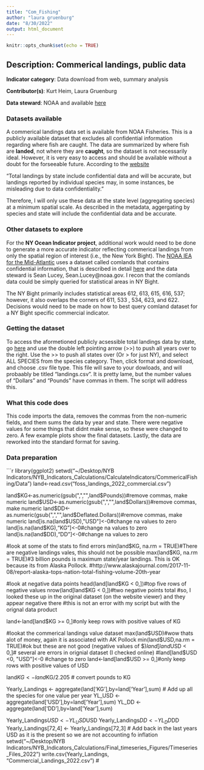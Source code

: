 ```yaml
---
title: "Com_Fishing"
author: "laura gruenburg"
date: "8/30/2022"
output: html_document
---
```


```r
knitr::opts_chunk$set(echo = TRUE)
```

## Description: Commerical landings, public data

**Indicator category**: Data download from web, summary analysis

**Contributor(s)**: Kurt Heim, Laura Gruenburg

**Data steward**: NOAA and available [here](https://foss.nmfs.noaa.gov/apexfoss/f?p=215:200:1514889455251::NO:::) 

### Datasets available
A commerical landings data set is available from NOAA Fisheries. This is a publicly available dataset that excludes all confidential information regarding where fish are caught. The data are summarized by where fish are **landed**, not where they are **caught**, so the dataset is not necessarily ideal. However, it is very easy to access and should be available without a doubt for the forseeable future. According to the [website](https://foss.nmfs.noaa.gov/apexfoss/f?p=215:240:1514889455251::NO:::)  

"Total landings by state include confidential data and will be accurate, but landings reported by individual species may, in some instances, be misleading due to data confidentiality."

Therefore, I will only use these data at the state level (aggregating species) at a minimum spatial scale. As described in the metadata, aggergating by species and state will include the confidential data and be accurate. 

### Other datasets to explore
For the **NY Ocean Indicator project**, additional work would need to be done to generate a more accurate indicator reflecting commerical landings from only the spatial region of interest (i.e., the New York Bight). The [NOAA IEA for the Mid-Atlantic](https://www.integratedecosystemassessment.noaa.gov/regions/northeast/reports) uses a dataset called comlands that contains confidential information, that is described in detail [here](https://noaa-edab.github.io/tech-doc/comdat.html) and the data steward is Sean Lucey, Sean.Lucey@noaa.gov. I recon that the comlands data could be simply queried for statistical areas in NY Bight.

The NY Bight primarily includes statistical areas 612, 613, 615, 616, 537; however, it also overlaps the corners of 611, 533 , 534, 623, and 622. Decisions would need to be made on how to best query comland dataset for a NY Bight specific commercial indicator. 

### Getting the dataset
To access the aformetioned publicly acsessible total landings data by state, go [here](https://foss.nmfs.noaa.gov/apexfoss/f?p=215:200:1514889455251::NO:::) and use the double left pointing arrow (>>) to push all years over to the right. Use the >> to push all states over (Or > for just NY), and select ALL SPECIES from the species category. Then, click format and download, and choose .csv file type. This file will save to your dowloads, and will probaably be titled "landings.csv". It is pretty lame, but the number values of "Dollars" and "Pounds" have commas in them. The script will address this. 

### What this code does
This code imports the data, removes the commas from the non-numeric fields, and them sums the data by year and state. There were negative values for some things that didnt make sense, so these were changed to zero. A few example plots show the final datasets. Lastly, the data are reworked into the standard format for saving. 

### Data preparation
```r
library(ggplot2)
setwd("~/Desktop/NYB Indicators/NYB_Indicators_Calculations/CalculateIndicators/CommericalFishing/Data")
land<-read.csv("foss_landings_2022_commercial.csv")

land$KG<-as.numeric(gsub(",","",land$Pounds))#remove commas, make numeric
land$USD<-as.numeric(gsub(",","",land$Dollars))#remove commas, make numeric
land$DD<-as.numeric(gsub(",","",land$Deflated.Dollars))#remove commas, make numeric
land[is.na(land$USD),"USD"]<-0#change na values to zero
land[is.na(land$KG),"KG"]<-0#change na values to zero
land[is.na(land$DD),"DD"]<-0#change na values to zero

#look at some of the stats to find errors
min(land$KG, na.rm = TRUE)#There are negative landings vales, this should not be possible
max(land$KG, na.rm = TRUE)#3 billion pounds is maximum state/year landings. This is OK because its from Alaska Pollock. 
#http://www.alaskajournal.com/2017-11-08/report-alaska-tops-nation-total-fishing-volume-20th-year

#look at negative data points
head(land[land$KG < 0,])#top five rows of negative values
nrow(land[land$KG < 0,])#two negative points total
#so, I looked these up in the original dataset (on the website viewer) and they appear negative there
#this is not an error with my script but with the orignal data product

land<-land[land$KG >= 0,]#only keep rows with positive values of KG

#lookat the commerical landings value dataset
max(land$USD)#wow thats alot of money, again it is associated with AK Pollock
min(land$USD,na.rm = TRUE)#ok but these are not good (negative values of $$)
land[land$USD < 0,]# several are errors in orignial dataset (I checked online)
#land[land$USD <0, "USD"]<-0 #change to zero
land<-land[land$USD >= 0,]#only keep rows with positive values of USD

land$KG <- land$KG/2.205 # convert pounds to KG

Yearly_Landings <- aggregate(land['KG'],by=land['Year'],sum) # Add up all the species for one value per year
YL_USD <- aggregate(land['USD'],by=land['Year'],sum)
YL_DD <- aggregate(land['DD'],by=land['Year'],sum)

Yearly_Landings$USD <- YL_USD$USD
Yearly_Landings$DD <- YL_DD$DD
Yearly_Landings[72,4] <- Yearly_Landings[72,3] # Add back in the last years USD as it is the present so we are not accounting fo inflation
setwd("~/Desktop/NYB Indicators/NYB_Indicators_Calculations/Final_timeseries_Figures/Timeseries_Files_2022")
write.csv(Yearly_Landings, "Commercial_Landings_2022.csv")
#